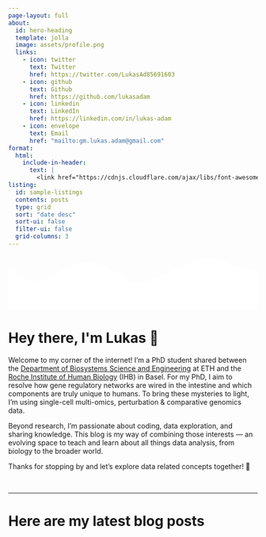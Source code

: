 ```yaml
---
page-layout: full
about:
  id: hero-heading
  template: jolla
  image: assets/profile.png
  links:
    - icon: twitter
      text: Twitter
      href: https://twitter.com/LukasAd85691603
    - icon: github
      text: Github
      href: https://github.com/lukasadam
    - icon: linkedin
      text: LinkedIn
      href: https://linkedin.com/in/lukas-adam
    - icon: envelope
      text: Email
      href: "mailto:gm.lukas.adam@gmail.com"   
format:
  html:
    include-in-header:
      text: |
        <link href="https://cdnjs.cloudflare.com/ajax/libs/font-awesome/6.0.0-beta3/css/all.min.css" rel="stylesheet">
listing:
  id: sample-listings
  contents: posts
  type: grid
  sort: "date desc"
  sort-ui: false
  filter-ui: false
  grid-columns: 3
---
```


```{=html}
<div class="polygon-wrapper">
        <svg xmlns="http://www.w3.org/2000/svg" viewBox="0 0 1440 320">
  <path fill="white" fill-opacity="1" d="M0,64L24,85.3C48,107,96,149,144,154.7C192,160,240,128,288,101.3C336,75,384,53,432,48C480,43,528,53,576,80C624,107,672,149,720,160C768,171,816,149,864,128C912,107,960,85,1008,64C1056,43,1104,21,1152,21.3C1200,21,1248,43,1296,58.7C1344,75,1392,85,1416,90.7L1440,96L1440,320L1416,320C1392,320,1344,320,1296,320C1248,320,1200,320,1152,320C1104,320,1056,320,1008,320C960,320,912,320,864,320C816,320,768,320,720,320C672,320,624,320,576,320C528,320,480,320,432,320C384,320,336,320,288,320C240,320,192,320,144,320C96,320,48,320,24,320L0,320Z"></path>
</svg>      
    </div>
<div><h1 class="polygon-header center">Hey there, I'm Lukas 👋</h1></div>
```

::: {#hero-heading}
:::

::: {.justify}
Welcome to my corner of the internet! I'm a PhD student shared between the [Department of Biosystems Science and Engineering](https://bsse.ethz.ch/) at ETH and the [Roche Institute of Human Biology](https://institutehumanbiology.com/) (IHB) in Basel. For my PhD, I aim to resolve how gene regulatory networks are wired in the intestine and which components are truly unique to humans. To bring these mysteries to light, I’m using single-cell multi-omics, perturbation & comparative genomics data.

Beyond research, I’m passionate about coding, data exploration, and sharing knowledge. This blog is my way of combining those interests — an evolving space to teach and learn about all things data analysis, from biology to the broader world. 

Thanks for stopping by and let’s explore data related concepts together! 🚀
:::

<br><hr>

# Here are my latest blog posts {.center}

::: {#sample-listings}
:::


